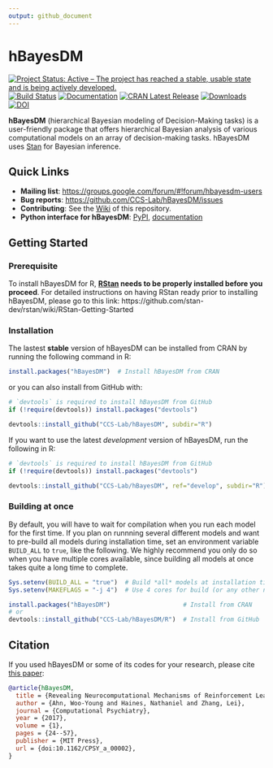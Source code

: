 ```yaml
---
output: github_document
---
```


# hBayesDM

[![Project Status: Active – The project has reached a stable, usable state and is being actively developed.](https://www.repostatus.org/badges/latest/active.svg)](https://www.repostatus.org/#active)
[![Build Status](https://travis-ci.org/CCS-Lab/hBayesDM.svg?branch=develop)](https://travis-ci.org/CCS-Lab/hBayesDM)
[![Documentation](https://github.com/CCS-Lab/hBayesDM/workflows/Documentation/badge.svg)](https://github.com/CCS-Lab/hBayesDM/actions?query=workflow%3ADocumentation)
[![CRAN Latest Release](https://www.r-pkg.org/badges/version-last-release/hBayesDM)](https://cran.r-project.org/package=hBayesDM)
[![Downloads](https://cranlogs.r-pkg.org/badges/grand-total/hBayesDM)](https://cran.r-project.org/web/packages/hBayesDM/index.html)
[![DOI](https://zenodo.org/badge/doi/10.1162/CPSY_a_00002.svg)](https://doi.org/10.1162/CPSY_a_00002)

**hBayesDM** (hierarchical Bayesian modeling of Decision-Making tasks) is a user-friendly package that offers hierarchical Bayesian analysis of various computational models on an array of decision-making tasks. hBayesDM uses [Stan](http://mc-stan.org/) for Bayesian inference.

## Quick Links

- **Mailing list**:
  <https://groups.google.com/forum/#!forum/hbayesdm-users>
- **Bug reports**: <https://github.com/CCS-Lab/hBayesDM/issues>
- **Contributing**: See the [Wiki][wiki] of this repository.
- **Python interface for hBayesDM**: [PyPI][hbayesdm-pypi], [documentation][hbayesdm-py-doc]

[hbayesdm-pypi]: https://pypi.org/project/hbayesdm/
[hbayesdm-py-doc]: https://hbayesdm.readthedocs.io
[wiki]: https://github.com/CCS-Lab/hBayesDM/wiki

## Getting Started

### Prerequisite

To install hBayesDM for R, **[RStan][rstan] needs to be properly installed before you proceed**.
For detailed instructions on having RStan ready prior to installing hBayesDM, please go to this link:
https://github.com/stan-dev/rstan/wiki/RStan-Getting-Started

[rstan]: https://github.com/stan-dev/rstan

### Installation

The lastest **stable** version of hBayesDM can be installed from CRAN by running the following command in R:

```r
install.packages("hBayesDM")  # Install hBayesDM from CRAN
```

or you can also install from GitHub with:

```r
# `devtools` is required to install hBayesDM from GitHub
if (!require(devtools)) install.packages("devtools")

devtools::install_github("CCS-Lab/hBayesDM", subdir="R")
```

If you want to use the latest *development* version of hBayesDM, run the following in R:

```r
# `devtools` is required to install hBayesDM from GitHub
if (!require(devtools)) install.packages("devtools")

devtools::install_github("CCS-Lab/hBayesDM", ref="develop", subdir="R")
```

### Building at once

By default, you will have to wait for compilation when you run each model for the first time.
If you plan on runnning several different models and want to pre-build all models during installation time,
set an environment variable `BUILD_ALL` to `true`, like the following.
We highly recommend you only do so when you have multiple cores available,
since building all models at once takes quite a long time to complete.

```r
Sys.setenv(BUILD_ALL = "true")  # Build *all* models at installation time
Sys.setenv(MAKEFLAGS = "-j 4")  # Use 4 cores for build (or any other number you want)

install.packages("hBayesDM")                    # Install from CRAN
# or
devtools::install_github("CCS-Lab/hBayesDM/R")  # Install from GitHub
```

## Citation

If you used hBayesDM or some of its codes for your research, please cite [this
paper][paper]:

```bibtex
@article{hBayesDM,
  title = {Revealing Neurocomputational Mechanisms of Reinforcement Learning and Decision-Making With the {hBayesDM} Package},
  author = {Ahn, Woo-Young and Haines, Nathaniel and Zhang, Lei},
  journal = {Computational Psychiatry},
  year = {2017},
  volume = {1},
  pages = {24--57},
  publisher = {MIT Press},
  url = {doi:10.1162/CPSY_a_00002},
}
```

[paper]: https://www.mitpressjournals.org/doi/full/10.1162/CPSY_a_00002
